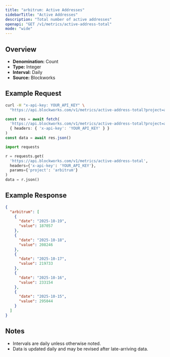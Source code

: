 ```yaml
---
title: "arbitrum: Active Addresses"
sidebarTitle: "Active Addresses"
description: "Total number of active addresses"
openapi: "GET /v1/metrics/active-address-total"
mode: "wide"
---
```


## Overview

- **Denomination:** Count
- **Type:** Integer
- **Interval:** Daily
- **Source:** Blockworks

## Example Request

<CodeGroup>

```bash cURL
curl -H "x-api-key: YOUR_API_KEY" \
  "https://api.blockworks.com/v1/metrics/active-address-total?project=arbitrum"
```

```typescript TypeScript
const res = await fetch(
  'https://api.blockworks.com/v1/metrics/active-address-total?project=arbitrum',
  { headers: { 'x-api-key': 'YOUR_API_KEY' } }
)
const data = await res.json()
```

```python Python
import requests

r = requests.get(
  'https://api.blockworks.com/v1/metrics/active-address-total',
  headers={'x-api-key': 'YOUR_API_KEY'},
  params={'project': 'arbitrum'}
)
data = r.json()
```

</CodeGroup>

## Example Response

```json
{
  "arbitrum": [
    {
      "date": "2025-10-19",
      "value": 187057
    },
    {
      "date": "2025-10-18",
      "value": 208246
    },
    {
      "date": "2025-10-17",
      "value": 219733
    },
    {
      "date": "2025-10-16",
      "value": 233154
    },
    {
      "date": "2025-10-15",
      "value": 295044
    }
  ]
}
```

## Notes
- Intervals are daily unless otherwise noted.
- Data is updated daily and may be revised after late-arriving data.